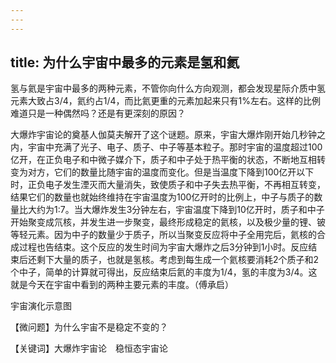 ```yaml
---
---
---
```

title: 为什么宇宙中最多的元素是氢和氦
---




氢与氦是宇宙中最多的两种元素，不管你向什么方向观测，都会发现星际介质中氢元素大致占3/4，氦约占1/4，而比氦更重的元素加起来只有1%左右。这样的比例难道只是一种偶然吗？还是有更深刻的原因？

大爆炸宇宙论的奠基人伽莫夫解开了这个谜题。原来，宇宙大爆炸刚开始几秒钟之内，宇宙中充满了光子、电子、质子、中子等基本粒子。那时宇宙的温度超过100亿开，在正负电子和中微子媒介下，质子和中子处于热平衡的状态，不断地互相转变为对方，它们的数量比随宇宙的温度而变化。但是当温度下降到100亿开以下时，正负电子发生湮灭而大量消失，致使质子和中子失去热平衡，不再相互转变，结果它们的数量也就始终维持在宇宙温度为100亿开时的比例上，中子与质子的数量比大约为1∶7。当大爆炸发生3分钟左右，宇宙温度下降到10亿开时，质子和中子开始聚变成氘核，并发生进一步聚变，最终形成稳定的氦核，以及极少量的锂、铍等轻元素。因为中子的数量少于质子，所以当聚变反应将中子全用完后，氦核的合成过程也告结束。这个反应的发生时间为宇宙大爆炸之后3分钟到1小时。反应结束后还剩下大量的质子，也就是氢核。考虑到每生成一个氦核要消耗2个质子和2个中子，简单的计算就可得出，反应结束后氦的丰度为1/4，氢的丰度为3/4。这就是今天在宇宙中看到的两种主要元素的丰度。（傅承启）

宇宙演化示意图





【微问题】为什么宇宙不是稳定不变的？

【关键词】大爆炸宇宙论　稳恒态宇宙论